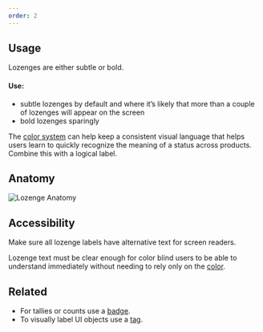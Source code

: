 ```yaml
---
order: 2
---
```


## Usage
Lozenges are either subtle or bold. 

#### Use:
- subtle lozenges by default and where it’s likely that more than a couple of lozenges will appear on the screen
- bold lozenges sparingly 

The [color system](https://atlassian.design/guidelines/product/foundations/color) can help keep a consistent visual language that helps users learn to quickly recognize the meaning of a status across products. Combine this with a logical label. 

## Anatomy
![Lozenge Anatomy](images/lozengeAnatomy.png)

## Accessibility
Make sure all lozenge labels have alternative text for screen readers.

Lozenge text must be clear enough for color blind users to be able to understand immediately without needing to rely only on the [color](https://atlassian.design/guidelines/product/foundations/color).

## Related
- For tallies or counts use a [badge](https://atlassian.design/guidelines/product/components/badges).
- To visually label UI objects use a [tag](https://atlassian.design/guidelines/product/components/tags).